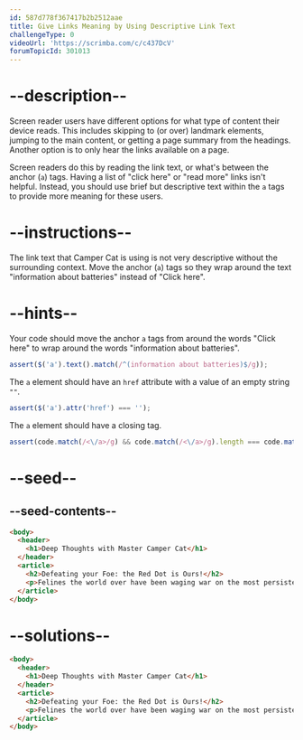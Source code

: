 ```yaml
---
id: 587d778f367417b2b2512aae
title: Give Links Meaning by Using Descriptive Link Text
challengeType: 0
videoUrl: 'https://scrimba.com/c/c437DcV'
forumTopicId: 301013
---
```


# --description--

Screen reader users have different options for what type of content their device reads. This includes skipping to (or over) landmark elements, jumping to the main content, or getting a page summary from the headings. Another option is to only hear the links available on a page.

Screen readers do this by reading the link text, or what's between the anchor (`a`) tags. Having a list of "click here" or "read more" links isn't helpful. Instead, you should use brief but descriptive text within the `a` tags to provide more meaning for these users.

# --instructions--

The link text that Camper Cat is using is not very descriptive without the surrounding context. Move the anchor (`a`) tags so they wrap around the text "information about batteries" instead of "Click here".

# --hints--

Your code should move the anchor `a` tags from around the words "Click here" to wrap around the words "information about batteries".

```js
assert($('a').text().match(/^(information about batteries)$/g));
```

The `a` element should have an `href` attribute with a value of an empty string `""`.

```js
assert($('a').attr('href') === '');
```

The `a` element should have a closing tag.

```js
assert(code.match(/<\/a>/g) && code.match(/<\/a>/g).length === code.match(/<a href=(''|"")>/g).length);
```

# --seed--

## --seed-contents--

```html
<body>
  <header>
    <h1>Deep Thoughts with Master Camper Cat</h1>
  </header>
  <article>
    <h2>Defeating your Foe: the Red Dot is Ours!</h2>
    <p>Felines the world over have been waging war on the most persistent of foes. This red nemesis combines both cunning stealth and lightning speed. But chin up, fellow fighters, our time for victory may soon be near. <a href="">Click here</a> for information about batteries</p>
  </article>
</body>
```

# --solutions--

```html
<body>
  <header>
    <h1>Deep Thoughts with Master Camper Cat</h1>
  </header>
  <article>
    <h2>Defeating your Foe: the Red Dot is Ours!</h2>
    <p>Felines the world over have been waging war on the most persistent of foes. This red nemesis combines both cunning stealth and lightning speed. But chin up, fellow fighters, our time for victory may soon be near. Click here for <a href="">information about batteries</a></p>
  </article>
</body>
```
